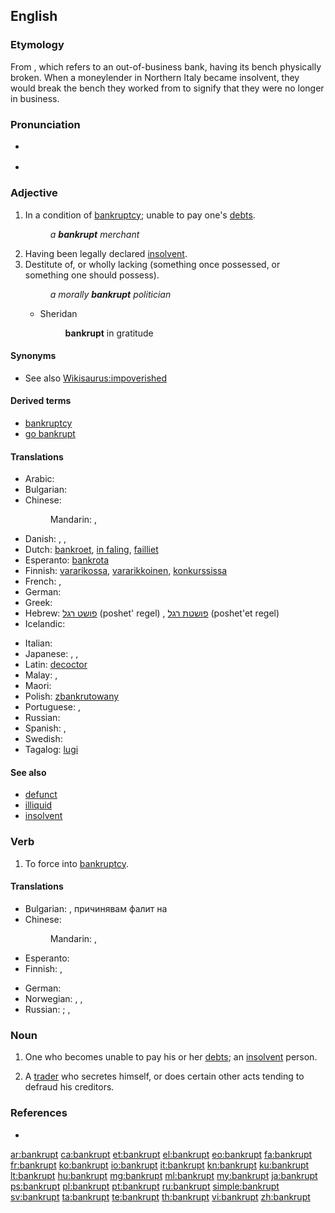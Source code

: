 ==English==

===Etymology===
From {{etyl|it|en}} {{term|banca rotta|lang=it}}, which refers to an out-of-business bank, having its bench physically broken. When a moneylender in Northern Italy became insolvent, they would break the bench they worked from to signify that they were no longer in business.

===Pronunciation===
* {{a|UK}} {{IPA|/ˈbæŋ.kɹəpt/|/ˈbæŋ.kɹʌpt/}}
* {{a|US}} {{IPA|/ˈbæŋk.ɹəpt/|/ˈbæŋk.ɹʌpt/}}

===Adjective===
{{en-adj}}

# In a condition of [[bankruptcy]]; unable to pay one's [[debt]]s.
#: ''a '''bankrupt''' merchant''
# Having been legally declared [[insolvent]].
# Destitute of, or wholly lacking (something once possessed, or something one should possess).
#: ''a morally '''bankrupt''' politician''
#* Sheridan
#*: '''bankrupt''' in gratitude

{{Webster 1913}}

====Synonyms====
* See also [[Wikisaurus:impoverished]]

====Derived terms====
* [[bankruptcy]]
* [[go bankrupt]]

====Translations====
{{trans-top|having been legally declared [[insolvent]]}}
* Arabic: {{t|ar|مفلس|tr=múflis}}
* Bulgarian: {{t+|bg|банкрут|tr=bankrut}}
* Chinese:
*: Mandarin: {{t|cmn|破產|alt=破產著|sc=Hani}}, {{t+|cmn|破产|alt=破产着|tr=pòchǎnzhe|sc=Hani}}
* Danish: {{t|da|bankerot}}, {{t|da|fallit}}, {{t|da|konkurs}}
* Dutch: [[bankroet]], [[in faling]], [[failliet]]
* Esperanto: [[bankrota]]
* Finnish: [[vararikko|vararikossa]], [[vararikkoinen]], [[konkurssi|konkurssissa]]
* French: {{t+|fr|faillite|alt=en faillite}}, {{t+|fr|failli}}
* German: {{t+|de|bankrott}}
* Greek: {{t+|el|χρεωκοπημένος|tr=khreokopiménos|sc=Grek}}
* Hebrew: [[פושט רגל]] (poshet' regel) {{g|m}}, [[פושטת רגל]] (poshet'et regel) {{g|f}}
* Icelandic: {{t|is|gjaldþrota}}
{{trans-mid}}
* Italian: {{t+|it|fallito}}
* Japanese: {{t+|ja|破産|alt=破産した|tr=はさんした, hasan-shita}}, {{t+|ja|倒産|alt=倒産した|tr=とうさんした, tōsan-shita}}, {{t+|ja|破綻|alt=破綻した|tr=はたんした, hatan-shita}}
* Latin: [[decoctor]]
* Malay: {{t|ms|bangkrap}}, {{t|ms|muflis}}
* Maori: {{t|mi|pēkerapu}}
* Polish: [[zbankrutowany]] {{g|m}}
* Portuguese: {{t|pt|bancarrota|f}}, {{t+|pt|falido}}
* Russian: {{t+|ru|банкрот|tr=bankrót}}
* Spanish: {{t+|es|quebrado}}, {{t+|es|arruinado}}
* Swedish: {{t+|sv|bankrutt}}
* Tagalog: [[lugi]]
{{trans-bottom}}

====See also====
* [[defunct]]
* [[illiquid]]
* [[insolvent]]

===Verb===
{{en-verb|bankrupts|bankrupting|bankrupted|bankrupted}}

# {{context|transitive|lang=en}} To force into [[bankruptcy]].

====Translations====
{{trans-top|force into bankruptcy}}
* Bulgarian: {{t+|bg|разорявам}}, причинявам фалит на
* Chinese:
*: Mandarin: {{t|cmn|破產|sc=Hani}}, {{t+|cmn|破产|tr=pòchǎn|sc=Hani}}
* Esperanto: {{t|eo|bankroti}}
* Finnish: {{t+|fi|pakottaa}} {{t+|fi|konkurssi|alt=konkurssiin}}, {{t+|fi|saattaa}} {{t+|fi|konkurssi|alt=konkurssiin}}
{{trans-mid}}
* German: {{l/de|in}} {{l/de|den}} {{l/de|Konkurs}} {{t+|de|treiben}}
* Norwegian: {{t|no|konkurs}}, {{t|no|bankerott}}, {{t|no|insolvent}}
* Russian: {{t+|ru|обанкротить|tr=obankrótit'}} {{pf.}}; {{t+|ru|разорять|tr=razor'át'}} {{impf}}, {{t+|ru|разорить|tr=razorít'}} {{pf.}}
{{trans-bottom}}

===Noun===
{{en-noun}}

# One who becomes unable to pay his or her [[debt]]s; an [[insolvent]] person.
# {{context|UK|legal|obsolete|lang=en}} A [[trader]] who secretes himself, or does certain other acts tending to defraud his creditors.
#: {{rfquotek|Blackstone}}

===References===
* {{R:BBS}}

[[ar:bankrupt]]
[[ca:bankrupt]]
[[et:bankrupt]]
[[el:bankrupt]]
[[eo:bankrupt]]
[[fa:bankrupt]]
[[fr:bankrupt]]
[[ko:bankrupt]]
[[io:bankrupt]]
[[it:bankrupt]]
[[kn:bankrupt]]
[[ku:bankrupt]]
[[lt:bankrupt]]
[[hu:bankrupt]]
[[mg:bankrupt]]
[[ml:bankrupt]]
[[my:bankrupt]]
[[ja:bankrupt]]
[[ps:bankrupt]]
[[pl:bankrupt]]
[[pt:bankrupt]]
[[ru:bankrupt]]
[[simple:bankrupt]]
[[sv:bankrupt]]
[[ta:bankrupt]]
[[te:bankrupt]]
[[th:bankrupt]]
[[vi:bankrupt]]
[[zh:bankrupt]]